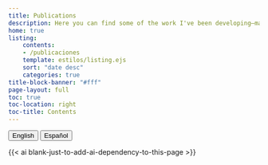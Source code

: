 ```yaml
---
title: Publications
description: Here you can find some of the work I've been developing—many of which I’ve shared at events or in collaboration with other people and teams.
home: true
listing:
    contents: 
    - /publicaciones
    template: estilos/listing.ejs
    sort: "date desc"
    categories: true
title-block-banner: "#fff"
page-layout: full
toc: true 
toc-location: right
toc-title: Contents
---
```


::: {.btn-group role="group" aria-label="About"}
<a href="publicaciones_en.html"> <button type="button" class="btn btn-primary me-md-2 btn-sm">English</button></a> <a href="publicaciones.html"><button type="button" class="btn btn-primary me-md-2 btn-sm">Español</button></a>
:::

::: {#publicaciones}
:::

{{< ai blank-just-to-add-ai-dependency-to-this-page >}}
